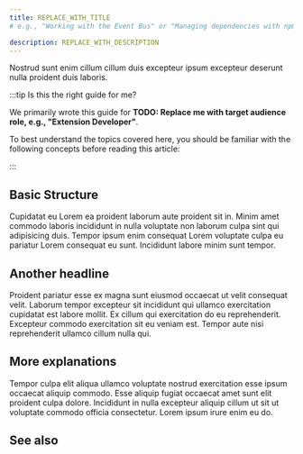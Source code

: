 ```yaml
---
title: REPLACE_WITH_TITLE
# e.g., "Working with the Event Bus" or "Managing dependencies with npm"

description: REPLACE_WITH_DESCRIPTION
---
```


<!--
Guide
=====

=== When to use this template:
Use this template when you want to explain how to work with a specific technology/concept.

=== When not to use this template:
When
- the article provides a quick explanation of a single concept (use a concept instead)
- the article should be a quick way to look things up (use a reference instead)
- the article focuses on how to solve a particular technical problem (use a tutorial instead)

=== Guide or Tutorial
A tutorial provides a quick, technical "step-by-step" tutorial for a
given problem. Thus, a guide describes less the handling of a specific problem
and more the general interaction of the reader with a given concept.

Example with npm articles:
- "npm": (Concept, explaining what npm is)
- "Installing a dependency with npm" (Tutorial, providing a quick tutorial to
  solve a technical problem)
- "Managing dependencies with npm" (Guide, including both technical knowledge, but
  also best practices and more)

=== Writing tips:
- Write in the present tense
- Use neutral pronouns (they/them instead of he/she and him/her)
- Be respectful to everyone
- Be aware of the potential for cultural misunderstandings
- Guides are more comprehensive than many other article types.
  Feel free to add context and best practices.
- Mention common pitfalls and how not to use something (and why)
-->

<!-- Relevant imports: -->


<!-- Short description of what the article covers: -->

Nostrud sunt enim cillum cillum duis excepteur ipsum excepteur deserunt nulla
proident duis laboris.

<!-- Describe the intended target audience: -->

:::tip Is this the right guide for me?

We primarily wrote this guide for **TODO: Replace me with target audience role,
e.g., "Extension Developer"**.

To best understand the topics covered here, you should be familiar with the
following concepts before reading this article:

<!-- a list of prerequisite knowledge, linking to articles as a simple Markdown link, if applicable -->

:::

## Basic Structure

Cupidatat eu Lorem ea proident laborum aute proident sit in. Minim amet commodo
laboris incididunt in nulla voluptate non laborum culpa sint qui adipisicing
duis. Tempor ipsum enim consequat Lorem voluptate culpa eu pariatur Lorem
consequat eu sunt. Incididunt labore minim sunt tempor.

## Another headline

Proident pariatur esse ex magna sunt eiusmod occaecat ut velit consequat velit.
Laborum tempor excepteur sit incididunt qui ullamco exercitation cupidatat est
labore mollit. Ex cillum qui exercitation do eu reprehenderit. Excepteur commodo
exercitation sit eu veniam est. Tempor aute nisi reprehenderit ullamco cillum
nulla qui.

## More explanations

Tempor culpa elit aliqua ullamco voluptate nostrud exercitation esse ipsum
occaecat aliquip commodo. Esse aliquip fugiat occaecat amet sunt elit proident
culpa dolore. Incididunt in nulla excepteur aliquip cillum ut sit ut voluptate
commodo officia consectetur. Lorem ipsum irure enim eu do.

## See also

<!--
Snippets
--------

<Reference to="../other-article">
    Relative Link to other article
</Reference>

<Reference to="https://www.example.com">
    Example Website
</Reference>
-->
